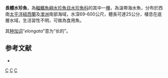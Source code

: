 {{Speciesbox 
| status = NE
| status_system = IUCN3.1
| taxon = Argentina elongata
| authority = [[Hutton|Hutton]], 1879
| synonyms = 
}}
'''長體水珍魚'''，為[[輻鰭魚綱|輻鰭魚綱]][[水珍魚目|水珍魚目]][[水珍魚科|水珍魚科]]的其中一[[種|種]]，為溫帶海水魚，分布於西南[[太平洋|太平洋]][[紐西蘭|紐西蘭]]及[[澳洲|澳洲]]南部海域，水深69-600公尺，體長可達25公分，棲息在底層水域，生活習性不明，可做為食用魚。

其[[种加词|种加词]]“''elongata''”意为“长的”。

==参考文献==
*{{FishBase_species|genus=Argentina|species=elongata|year=2015|month=8}}

{{Taxonbar|from=Q2687697}}

[[Category:食用魚|C]]
[[Category:水珍魚屬|C]]
[[Category:1879年描述的魚類|C]]